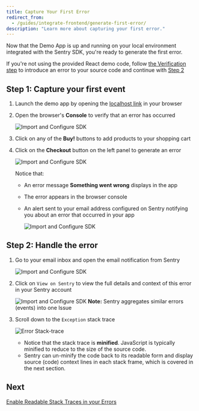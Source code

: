```yaml
---
title: Capture Your First Error
redirect_from:
  - /guides/integrate-frontend/generate-first-error/
description: "Learn more about capturing your first error."
---
```


Now that the Demo App is up and running on your local environment integrated with the Sentry SDK, you're ready to generate the first error.

<Note>

If you're not using the provided React demo code, follow [the Verification step](/platforms/javascript/) to introduce an error to your source code and continue with [Step 2](#step-2-handle-the-error)

</Note>

## Step 1: Capture your first event

1. Launch the demo app by opening the [localhost link](http://localhost:5000) in your browser

2. Open the browser's **Console** to verify that an error has occurred

   ![Import and Configure SDK](generate-first-error-02.png)

3. Click on any of the **Buy!** buttons to add products to your shopping cart

4. Click on the **Checkout** button on the left panel to generate an error

   ![Import and Configure SDK](generate-first-error-01.png)

   Notice that:

   - An error message **Something went wrong** displays in the app
   - The error appears in the browser console
   - An alert sent to your email address configured on Sentry notifying you about an error that occurred in your app

     ![Import and Configure SDK](generate-first-error-03.png)

## Step 2: Handle the error

1. Go to your email inbox and open the email notification from Sentry

   ![Import and Configure SDK](generate-first-error-04.png)

2. Click on `View on Sentry` to view the full details and context of this error in your Sentry account

   ![Import and Configure SDK](generate-first-error-05.png)
   **Note:** Sentry aggregates similar errors (events) into one Issue

3. Scroll down to the `Exception` stack trace

   ![Error Stack-trace](generate-first-error-06.png)

   - Notice that the stack trace is **minified**. JavaScript is typically minified to reduce to the size of the source code.
   - Sentry can un-minify the code back to its readable form and display source (code) context lines in each stack frame, which is covered in the next section.

## Next

[Enable Readable Stack Traces in your Errors](/guides/integrate-frontend/upload-source-maps/)
